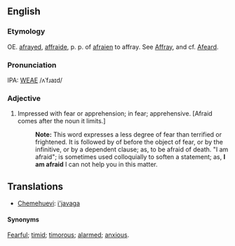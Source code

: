 ==English==
===Etymology===
OE. [[afrayed]], [[affraide]], p. p. of [[afraien]] to affray.  See [[Affray]], and cf. [[Afeard]].

===Pronunciation===
IPA: [[WEAE]] /ʌˈfɹaɪd/

===Adjective===
#Impressed with fear or apprehension; in fear; apprehensive. [Afraid comes after the noun it limits.]
#:'''Note:''' This word expresses a less degree of fear than terrified or frightened. It is followed by of before the object of fear, or by the infinitive, or by a dependent clause; as, to be afraid of death. "I am afraid"; is sometimes used colloquially to soften a statement; as, '''I am afraid''' I can not help you in this matter.

==Translations==
*[[Chemehuevi]]: [[i'javaga]]

====Synonyms====
[[Fearful]]; [[timid]]; [[timorous]]; [[alarmed]]; [[anxious]].